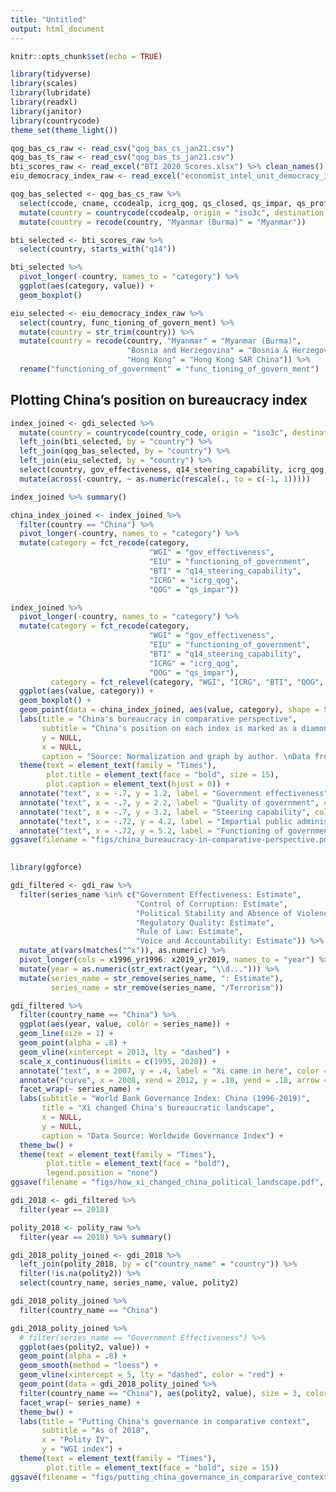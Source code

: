 ```yaml
---
title: "Untitled"
output: html_document
---
```


```r
knitr::opts_chunk$set(echo = TRUE)
```

```r
library(tidyverse)
library(scales)
library(lubridate)
library(readxl)
library(janitor)
library(countrycode)
theme_set(theme_light())

qog_bas_cs_raw <- read_csv("qog_bas_cs_jan21.csv")
qog_bas_ts_raw <- read_csv("qog_bas_ts_jan21.csv")
bti_scores_raw <- read_excel("BTI 2020 Scores.xlsx") %>% clean_names() %>% rename("country" = "regions_1_east_central_and_southeast_europe_2_latin_america_and_the_caribbean_3_west_and_central_africa_4_middle_east_and_north_africa_5_southern_and_eastern_africa_6_post_soviet_eurasia_7_asia_and_oceania")
eiu_democracy_index_raw <- read_excel("economist_intel_unit_democracy_index.xlsx") %>% clean_names()
```


```r
qog_bas_selected <- qog_bas_cs_raw %>% 
  select(ccode, cname, ccodealp, icrg_qog, qs_closed, qs_impar, qs_proff) %>% 
  mutate(country = countrycode(ccodealp, origin = "iso3c", destination = "country.name")) %>% 
  mutate(country = recode(country, "Myanmar (Burma)" = "Myanmar"))

```

```r
bti_selected <- bti_scores_raw %>% 
  select(country, starts_with("q14")) 

bti_selected %>% 
  pivot_longer(-country, names_to = "category") %>% 
  ggplot(aes(category, value)) +
  geom_boxplot()
```

```r
eiu_selected <- eiu_democracy_index_raw %>% 
  select(country, func_tioning_of_govern_ment) %>% 
  mutate(country = str_trim(country)) %>% 
  mutate(country = recode(country, "Myanmar" = "Myanmar (Burma)", 
                          "Bosnia and Herzegovina" = "Bosnia & Herzegovina", 
                          "Hong Kong" = "Hong Kong SAR China")) %>% 
  rename("functioning_of_government" = "func_tioning_of_govern_ment")
```

## Plotting China's position on bureaucracy index

```r
index_joined <- gdi_selected %>% 
  mutate(country = countrycode(country_code, origin = "iso3c", destination = "country.name")) %>%
  left_join(bti_selected, by = "country") %>% 
  left_join(qog_bas_selected, by = "country") %>% 
  left_join(eiu_selected, by = "country") %>% 
  select(country, gov_effectiveness, q14_steering_capability, icrg_qog, qs_impar, functioning_of_government) %>% 
  mutate(across(-country, ~ as.numeric(rescale(., to = c(-1, 1)))))

index_joined %>% summary()
```

```r
china_index_joined <- index_joined %>% 
  filter(country == "China") %>% 
  pivot_longer(-country, names_to = "category") %>% 
  mutate(category = fct_recode(category, 
                               "WGI" = "gov_effectiveness",
                               "EIU" = "functioning_of_government",
                               "BTI" = "q14_steering_capability", 
                               "ICRG" = "icrg_qog", 
                               "QOG" = "qs_impar")) 

index_joined %>% 
  pivot_longer(-country, names_to = "category") %>% 
  mutate(category = fct_recode(category, 
                               "WGI" = "gov_effectiveness", 
                               "EIU" = "functioning_of_government",
                               "BTI" = "q14_steering_capability", 
                               "ICRG" = "icrg_qog", 
                               "QOG" = "qs_impar"), 
         category = fct_relevel(category, "WGI", "ICRG", "BTI", "QOG", "EIU")) %>% 
  ggplot(aes(value, category)) +
  geom_boxplot() +
  geom_point(data = china_index_joined, aes(value, category), shape = 5, size = 3, color = "red") +
  labs(title = "China's bureaucracy in comparative perspective", 
       subtitle = "China's position on each index is marked as a diamond. The box and whisker plots show \nthe normalized range of scores for other measured countries.", 
       y = NULL, 
       x = NULL, 
       caption = "Source: Normalization and graph by author. \nData from World Bank Government Indicators (WGI), Quality of Government Survey (QOG)") +
  theme(text = element_text(family = "Times"), 
        plot.title = element_text(face = "bold", size = 15), 
        plot.caption = element_text(hjust = 0)) +
  annotate("text", x = -.7, y = 1.2, label = "Government effectiveness", color = "black", family = "Times") +
  annotate("text", x = -.7, y = 2.2, label = "Quality of government", color = "black", family = "Times") +
  annotate("text", x = -.7, y = 3.2, label = "Steering capability", color = "black", family = "Times") +
  annotate("text", x = -.72, y = 4.2, label = "Impartial public administration", color = "black", family = "Times") +
  annotate("text", x = -.72, y = 5.2, label = "Functioning of government", color = "black", family = "Times")
ggsave(filename = "figs/china_bureaucracy-in-comparative-perspective.pdf", width = 8, height = 5)
  
```



```r
library(ggforce)

gdi_filtered <- gdi_raw %>% 
  filter(series_name %in% c("Government Effectiveness: Estimate", 
                            "Control of Corruption: Estimate", 
                            "Political Stability and Absence of Violence/Terrorism: Estimate", 
                            "Regulatory Quality: Estimate", 
                            "Rule of Law: Estimate", 
                            "Voice and Accountability: Estimate")) %>% 
  mutate_at(vars(matches("^x")), as.numeric) %>% 
  pivot_longer(cols = x1996_yr1996: x2019_yr2019, names_to = "year") %>% 
  mutate(year = as.numeric(str_extract(year, "\\d..."))) %>% 
  mutate(series_name = str_remove(series_name, ": Estimate"), 
         series_name = str_remove(series_name, "/Terrorism"))

gdi_filtered %>% 
  filter(country_name == "China") %>% 
  ggplot(aes(year, value, color = series_name)) +
  geom_line(size = 1) +
  geom_point(alpha = .8) +
  geom_vline(xintercept = 2013, lty = "dashed") +
  scale_x_continuous(limits = c(1995, 2020)) +
  annotate("text", x = 2007, y = .4, label = "Xi came in here", color = "black", size = 3) +
  annotate("curve", x = 2008, xend = 2012, y = .18, yend = .18, arrow = arrow(ends = "last", angle = 20, length = unit(.1, "inches"), type = "closed")) +
  facet_wrap(~ series_name) +
  labs(subtitle = "World Bank Governance Index: China (1996-2019)", 
       title = "Xi changed China's bureaucratic landscape",
       x = NULL, 
       y = NULL, 
       caption = "Data Source: Worldwide Governance Index") +
  theme_bw() +
  theme(text = element_text(family = "Times"),
        plot.title = element_text(face = "bold"),
        legend.position = "none") 
ggsave(filename = "figs/how_xi_changed_china_political_landscape.pdf", width = 8, height = 5)

```



```r
gdi_2018 <- gdi_filtered %>% 
  filter(year == 2018)

polity_2018 <- polity_raw %>% 
  filter(year == 2018) %>% summary()

gdi_2018_polity_joined <- gdi_2018 %>% 
  left_join(polity_2018, by = c("country_name" = "country")) %>% 
  filter(!is.na(polity2)) %>% 
  select(country_name, series_name, value, polity2) 

gdi_2018_polity_joined %>% 
  filter(country_name == "China")

gdi_2018_polity_joined %>% 
  # filter(series_name == "Government Effectiveness") %>% 
  ggplot(aes(polity2, value)) +
  geom_point(alpha = .8) +
  geom_smooth(method = "loess") +
  geom_vline(xintercept = 5, lty = "dashed", color = "red") +
  geom_point(data = gdi_2018_polity_joined %>% 
  filter(country_name == "China"), aes(polity2, value), size = 3, color = "red") +
  facet_wrap(~ series_name) +
  theme_bw() +
  labs(title = "Putting China's governance in comparative context", 
       subtitle = "As of 2018", 
       x = "Polity IV",
       y = "WGI index") +
  theme(text = element_text(family = "Times"), 
        plot.title = element_text(face = "bold", size = 15)) 
ggsave(filename = "figs/putting_china_governance_in_compararive_context.pdf", width = 8, height = 5)
```





